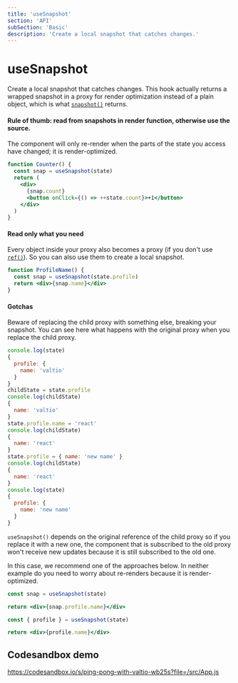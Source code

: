 ```yaml
---
title: 'useSnapshot'
section: 'API'
subSection: 'Basic'
description: 'Create a local snapshot that catches changes.'
---
```


# useSnapshot

Create a local snapshot that catches changes. This hook actually returns a wrapped snapshot in a proxy for
render optimization instead of a plain object, which is what <a href="/docs/api/advanced/snapshot">`snapshot()`</a> returns.

#### Rule of thumb: read from snapshots in render function, otherwise use the source.

The component will only re-render when the parts of the state you access have changed; it is render-optimized.

```jsx
function Counter() {
  const snap = useSnapshot(state)
  return (
    <div>
      {snap.count}
      <button onClick={() => ++state.count}>+1</button>
    </div>
  )
}
```

#### Read only what you need

Every object inside your proxy also becomes a proxy (if you don't use <a href="/docs/advanced/ref">`ref()`</a>). So you can also use them to create
a local snapshot.

```jsx
function ProfileName() {
  const snap = useSnapshot(state.profile)
  return <div>{snap.name}</div>
}
```

#### Gotchas

Beware of replacing the child proxy with something else, breaking your snapshot. You can see
here what happens with the original proxy when you replace the child proxy.

```js
console.log(state)
{
  profile: {
    name: 'valtio'
  }
}
childState = state.profile
console.log(childState)
{
  name: 'valtio'
}
state.profile.name = 'react'
console.log(childState)
{
  name: 'react'
}
state.profile = { name: 'new name' }
console.log(childState)
{
  name: 'react'
}
console.log(state)
{
  profile: {
    name: 'new name'
  }
}
```

`useSnapshot()` depends on the original reference of the child proxy so if you replace it with a new one, the component
that is subscribed to the old proxy won't receive new updates because it is still subscribed to the old one.

In this case, we recommend one of the approaches below. In neither example do you need to worry about re-renders because it is render-optimized.

```jsx
const snap = useSnapshot(state)

return <div>{snap.profile.name}</div>
```

```jsx
const { profile } = useSnapshot(state)

return <div>{profile.name}</div>
```

## Codesandbox demo

https://codesandbox.io/s/ping-pong-with-valtio-wb25s?file=/src/App.js
